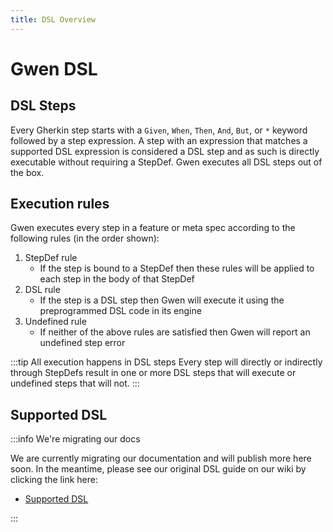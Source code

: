 ```yaml
---
title: DSL Overview
---
```


# Gwen DSL

## DSL Steps

Every Gherkin step starts with a `Given`, `When`, `Then`, `And`, `But`, or `*` keyword followed by a step expression. 
A step with an expression that matches a supported DSL expression is considered a DSL step and as such is directly executable without requiring a StepDef. Gwen executes all DSL steps out of the box.

## Execution rules

Gwen executes every step in a feature or meta spec according to the following rules (in the order shown):

1. StepDef rule
   - If the step is bound to a StepDef then these rules will be applied to each step in the body of that StepDef
2. DSL rule
   - If the step is a DSL step then Gwen will execute it using the preprogrammed DSL code in its engine
3. Undefined rule
   - If neither of the above rules are satisfied then Gwen will report an undefined step error

:::tip All execution happens in DSL steps
Every step will directly or indirectly through StepDefs result in one or more DSL steps that will execute or undefined steps that will not.
:::

## Supported DSL

:::info We're migrating our docs

We are currently migrating our documentation and will publish more here soon. In the meantime, please see our original DSL guide on our wiki by clicking the link here:

- [Supported DSL](https://github.com/gwen-interpreter/gwen-web/wiki/Supported-DSL)

:::
